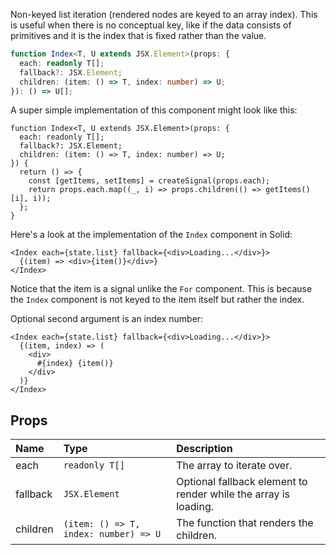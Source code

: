 <Title>{"<Index>"}</Title>

Non-keyed list iteration (rendered nodes are keyed to an array index). This is useful when there is no conceptual key, like if the data consists of primitives and it is the index that is fixed rather than the value.

```ts
function Index<T, U extends JSX.Element>(props: {
  each: readonly T[];
  fallback?: JSX.Element;
  children: (item: () => T, index: number) => U;
}): () => U[];
```

A super simple implementation of this component might look like this:

```tsx
function Index<T, U extends JSX.Element>(props: {
  each: readonly T[];
  fallback?: JSX.Element;
  children: (item: () => T, index: number) => U;
}) {
  return () => {
    const [getItems, setItems] = createSignal(props.each);
    return props.each.map((_, i) => props.children(() => getItems()[i], i));
  };
}
```

Here's a look at the implementation of the `Index` component in Solid:

```tsx
<Index each={state.list} fallback={<div>Loading...</div>}>
  {(item) => <div>{item()}</div>}
</Index>
```

Notice that the item is a signal unlike the `For` component. This is because the `Index` component is not keyed to the item itself but rather the index.

Optional second argument is an index number:

```tsx
<Index each={state.list} fallback={<div>Loading...</div>}>
  {(item, index) => (
    <div>
      #{index} {item()}
    </div>
  )}
</Index>
```

## Props

| Name     | Type                                  | Description                                                     |
| :------- | :------------------------------------ | :-------------------------------------------------------------- |
| each     | `readonly T[]`                        | The array to iterate over.                                      |
| fallback | `JSX.Element`                         | Optional fallback element to render while the array is loading. |
| children | `(item: () => T, index: number) => U` | The function that renders the children.                         |
